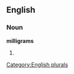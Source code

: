
==English==

===Noun===
'''milligrams'''

# {{plural of|[[milligram]]}}

[[Category:English plurals]]